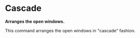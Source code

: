 = Cascade =

'''Arranges the open windows.'''

This command arranges the open windows in "cascade" fashion.
